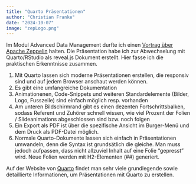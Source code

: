 ```yaml
---
title: "Quarto Präsentationen"
author: "Christian Franke"
date: "2024-10-07"
image: "zepLogo.png"
---
```


Im Modul Advanced Data Management durfte ich einen [Vortrag über Apache Zeppelin](https://teletrabbie.github.io/presentationZeppelin/presentationZeppelin.html){target="_blank"} halten. Die Präsentation habe ich zur Abwechselung mit Quarto/RStudio als reveal.js Dokument erstellt. Hier fasse ich die praktischen Erkenntnisse zusammen.

1. Mit Quarto lassen sich moderne Präsentationen erstellen, die responsiv sind und auf jedem Browser anschaut werden können.
1. Es gibt eine umfangreiche Dokumentation
1. Animationenen, Code-Snippets und weiteren Standardelemente (Bilder, Logo, Fusszeile) sind einfach möglich resp. vorhanden
1. Am unteren Bildschirmrand gibt es einen dezenten Fortschrittsbalken, sodass Referent und Zuhörer schnell wissen, wie viel Prozent der Folien / Slideanimations abgeschlossen sind bzw. noch folgen
1. Ein Export als PDF ist über die spezifische Ansicht im Burger-Menü und dem Druck als PDF-Datei möglich.
1. Normale Quarto-Dokumente lassen sich einfach in Präsentationen umwandeln, denn die Syntax ist grundsätlich die gleiche. Man muss jedoch aufpassen, dass nicht allzuviel Inhalt auf eine Folie "gepresst" wird. Neue Folien werden mit H2-Elementen (##) generiert.

Auf der Website von [Quarto](https://quarto.org/docs/presentations/){target="_blank"} findet man sehr viele grundlegende sowie detaillierte Informationen, um Präsentationen mit Quarto zu erstellen.